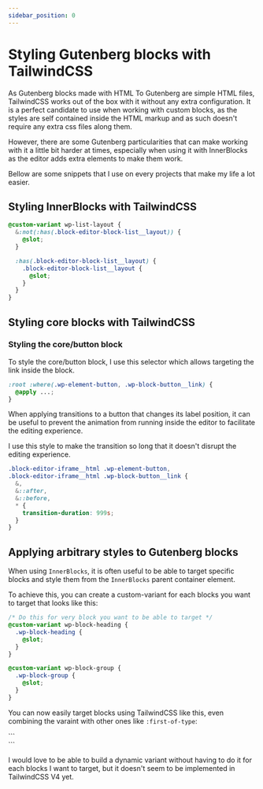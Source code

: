 ```yaml
---
sidebar_position: 0
---
```



# Styling Gutenberg blocks with TailwindCSS

As Gutenberg blocks made with HTML To Gutenberg are simple HTML files, TailwindCSS works out of the box with it without any extra configuration. It is a perfect candidate to use when working with custom blocks, as the styles are self contained inside the HTML markup and as such doesn't require any extra css files along them.

However, there are some Gutenberg particularities that can make working with it a little bit harder at times, especially when using it with InnerBlocks as the editor adds extra elements to make them work.

Bellow are some snippets that I use on every projects that make my life a lot easier.

## Styling InnerBlocks with TailwindCSS

```css
@custom-variant wp-list-layout {
  &:not(:has(.block-editor-block-list__layout)) {
    @slot;
  }

  :has(.block-editor-block-list__layout) {
    .block-editor-block-list__layout {
      @slot;
    }
  }
}
```

## Styling core blocks with TailwindCSS

### Styling the core/button block

To style the core/button block, I use this selector which allows targeting the link inside the block.

```css
:root :where(.wp-element-button, .wp-block-button__link) {
  @apply ...;
}
```

When applying transitions to a button that changes its label position, it can be useful to prevent the animation from running inside the editor to facilitate the editing experience.

I use this style to make the transition so long that it doesn't disrupt the editing experience.

```css
.block-editor-iframe__html .wp-element-button,
.block-editor-iframe__html .wp-block-button__link {
  &,
  &::after,
  &::before,
  * {
    transition-duration: 999s;
  }
}
```

## Applying arbitrary styles to Gutenberg blocks

When using `InnerBlocks`, it is often useful to be able to target specific blocks and style them from the `InnerBlocks` parent container element.

To achieve this, you can create a custom-variant for each blocks you want to target that looks like this:

```css
/* Do this for very block you want to be able to target */
@custom-variant wp-block-heading {
  .wp-block-heading {
    @slot;
  }
}

@custom-variant wp-block-group {
  .wp-block-group {
    @slot;
  }
}
```

You can now easily target blocks using TailwindCSS like this, even combining the varaint with other ones like `:first-of-type`:

<CodeExample>
  ```
  <section class="py-20">
    <div class="wp-block-heading:first-of-type:text-red-600 wp-block-group:p-10">
      <blocks templateLock="all">
        <block name="core/group">
          <block name="core/heading" content="I am red"></block>
          <block name="core/heading" content="I am not red"></block>
        </block>
      </blocks>
    </div>
  </section>
  ```
</CodeExample>

I would love to be able to build a dynamic variant without having to do it for each blocks I want to target, but it doesn't seem to be implemented in TailwindCSS V4 yet.
